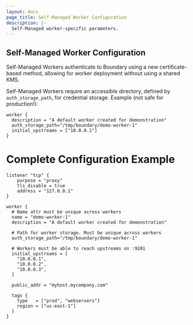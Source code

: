 ```yaml
---
layout: docs
page_title: Self-Managed Worker Configuration
description: |-
  Self-Managed worker-specific parameters.
---
```



## Self-Managed Worker Configuration
Self-Managed Workers authenticate to Boundary using a new certificate-based method, allowing for worker deployment
without using a shared KMS.

Self-Managed Workers require an accessible directory, defined by `auth_storage_path`, for credential storage.
Example (not safe for production!):

```hcl
worker {
  description = "A default worker created for demonstration"
  auth_storage_path="/tmp/boundary/demo-worker-1"
  initial_upstreams = ["10.0.0.1"]
}
```

# Complete Configuration Example

```hcl
listener "tcp" {
	purpose = "proxy"
	tls_disable = true
	address = "127.0.0.1"
}

worker {
  # Name attr must be unique across workers
  name = "demo-worker-1"
  description = "A default worker created for demonstration"

  # Path for worker storage. Must be unique across workers
  auth_storage_path="/tmp/boundary/demo-worker-1"

  # Workers must be able to reach upstreams on :9201
  initial_upstreams = [
    "10.0.0.1",
    "10.0.0.2",
    "10.0.0.3",
  ]

  public_addr = "myhost.mycompany.com"

  tags {
    type   = ["prod", "webservers"]
    region = ["us-east-1"]
  }
}


```
